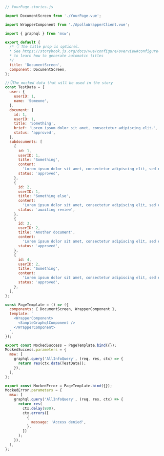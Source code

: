 ```js
// YourPage.stories.js

import DocumentScreen from './YourPage.vue';

import WrapperComponent from './ApolloWrapperClient.vue';

import { graphql } from 'msw';

export default {
  /* 👇 The title prop is optional.
  * See https://storybook.js.org/docs/vue/configure/overview#configure-story-loading
  * to learn how to generate automatic titles
  */
  title: 'DocumentScreen',
  component: DocumentScreen,
};

//👇The mocked data that will be used in the story
const TestData = {
  user: {
    userID: 1,
    name: 'Someone',
  },
  document: {
    id: 1,
    userID: 1,
    title: 'Something',
    brief: 'Lorem ipsum dolor sit amet, consectetur adipiscing elit.',
    status: 'approved',
  },
  subdocuments: [
    {
      id: 1,
      userID: 1,
      title: 'Something',
      content:
        'Lorem ipsum dolor sit amet, consectetur adipiscing elit, sed do eiusmod tempor incididunt ut labore et dolore magna aliqua.',
      status: 'approved',
    },
    {
      id: 2,
      userID: 1,
      title: 'Something else',
      content:
        'Lorem ipsum dolor sit amet, consectetur adipiscing elit, sed do eiusmod tempor incididunt ut labore et dolore magna aliqua.',
      status: 'awaiting review',
    },
    {
      id: 3,
      userID: 2,
      title: 'Another document',
      content:
        'Lorem ipsum dolor sit amet, consectetur adipiscing elit, sed do eiusmod tempor incididunt ut labore et dolore magna aliqua.',
      status: 'approved',
    },
    {
      id: 4,
      userID: 2,
      title: 'Something',
      content:
        'Lorem ipsum dolor sit amet, consectetur adipiscing elit, sed do eiusmod tempor incididunt ut labore et dolore magna aliqua.',
      status: 'approved',
    },
  ],
};

const PageTemplate = () => ({
  components: { DocumentScreen, WrapperComponent },
  template: `
    <WrapperComponent>
      <SampleGraphqlComponent />
    </WrapperComponent>
  `,
});

export const MockedSuccess = PageTemplate.bind({});
MockedSuccess.parameters = {
  msw: [
    graphql.query('AllInfoQuery', (req, res, ctx) => {
      return res(ctx.data(TestData));
    }),
  ],
};

export const MockedError = PageTemplate.bind({});
MockedError.parameters = {
  msw: [
    graphql.query('AllInfoQuery', (req, res, ctx) => {
      return res(
        ctx.delay(800),
        ctx.errors([
          {
            message: 'Access denied',
          },
        ])
      );
    }),
  ],
};
```